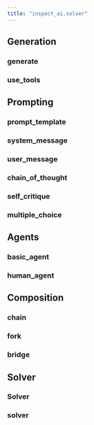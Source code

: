```yaml
---
title: "inspect_ai.solver"
---
```


## Generation

### generate
### use_tools

## Prompting

### prompt_template
### system_message
### user_message
### chain_of_thought
### self_critique
### multiple_choice

## Agents

### basic_agent
### human_agent

## Composition

### chain
### fork
### bridge

## Solver

### Solver
### solver


